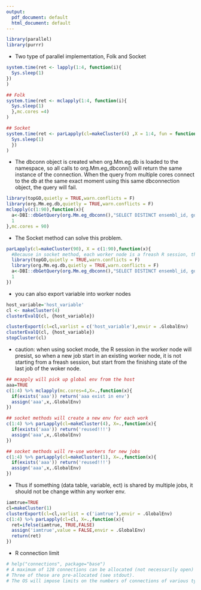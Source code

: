 ```yaml
---
output:
  pdf_document: default
  html_document: default
---
```

```r
library(parallel)
library(purrr)
```

- Two type of parallel implementation, Folk and Socket
```r
system.time(ret <- lapply(1:4, function(i){
  Sys.sleep(1)
})
)

## Folk
system.time(ret <- mclapply(1:4, function(i){
  Sys.sleep(1)
  },mc.cores =4)
)

## Socket
system.time(ret <- parLapply(cl=makeCluster(4) ,X = 1:4, fun = function(i){
  Sys.sleep(1)
  })
)
```



- The dbconn object is created when org.Mm.eg.db is loaded to the namespace, so all calls to org.Mm.eg_dbconn() will return
the same instance of the connection. When the query from multiple cores connect to the db at the same exact moment using this
same dbconnection object, the query will fail.
```r
library(topGO,quietly = TRUE,warn.conflicts = F)
library(org.Mm.eg.db,quietly = TRUE,warn.conflicts = F)
mclapply(c(1:90),function(x){
  a<-DBI::dbGetQuery(org.Mm.eg_dbconn(),"SELECT DISTINCT ensembl_id, go_id FROM ensembl INNER JOIN go_cc USING(_id)")
  1
},mc.cores = 90)
```


- The Socket method can solve this problem.
```r
parLapply(cl=makeCluster(90), X = c(1:90),function(x){
  #Because in socket method, each worker node is a freash R session, thus if a package is needs, it needs to be loaded in the worker node.
  library(topGO,quietly = TRUE,warn.conflicts = F)
  library(org.Mm.eg.db,quietly = TRUE,warn.conflicts = F)
  a<-DBI::dbGetQuery(org.Mm.eg_dbconn(),"SELECT DISTINCT ensembl_id, go_id FROM ensembl INNER JOIN go_cc USING(_id)")
  1
})
```

- you can also export variable into worker nodes
```r
host_variable='host_variable'
cl <- makeCluster(4)
clusterEvalQ(cl, {host_variable})

clusterExport(cl=cl,varlist = c('host_variable'),envir = .GlobalEnv)
clusterEvalQ(cl, {host_variable})
stopCluster(cl)
```


- caution: when using socket mode, the R session in the worker node will presist, so when a new job start in an existing worker node,
it is not starting from a freash session, but start from the finishing state of the last job of the woker node.
```r
## mcapply will pick up global env from the host
aaa=TRUE
c(1:4) %>% mclapply(mc.cores=4,X=.,function(x){
  if(exists('aaa')) return('aaa exist in env')
  assign('aaa',x,.GlobalEnv)
})

## socket methods will create a new env for each work
c(1:4) %>% parLapply(cl=makeCluster(4), X=.,function(x){
  if(exists('aaa')) return('reused!!!')
  assign('aaa',x,.GlobalEnv)
})

## socket methods will re-use workers for new jobs
c(1:4) %>% parLapply(cl=makeCluster(1), X=.,function(x){
  if(exists('aaa')) return('reused!!!')
  assign('aaa',x,.GlobalEnv)
})

```

- Thus if something (data table, variable, ect) is shared by multiple jobs, it should not be change within any worker env.
```r
iamtrue=TRUE
cl=makeCluster(1)
clusterExport(cl=cl,varlist = c('iamtrue'),envir = .GlobalEnv)
c(1:4) %>% parLapply(cl=cl, X=.,function(x){
  ret=ifelse(iamtrue, TRUE,FALSE)
  assign('iamtrue',value = FALSE,envir = .GlobalEnv)
  return(ret)
})
```



- R connection limit
```r
# help("connections", package="base")
# A maximum of 128 connections can be allocated (not necessarily open) at any one time.
# Three of these are pre-allocated (see stdout).
# The OS will impose limits on the numbers of connections of various types, but these are usually larger than 125.
```